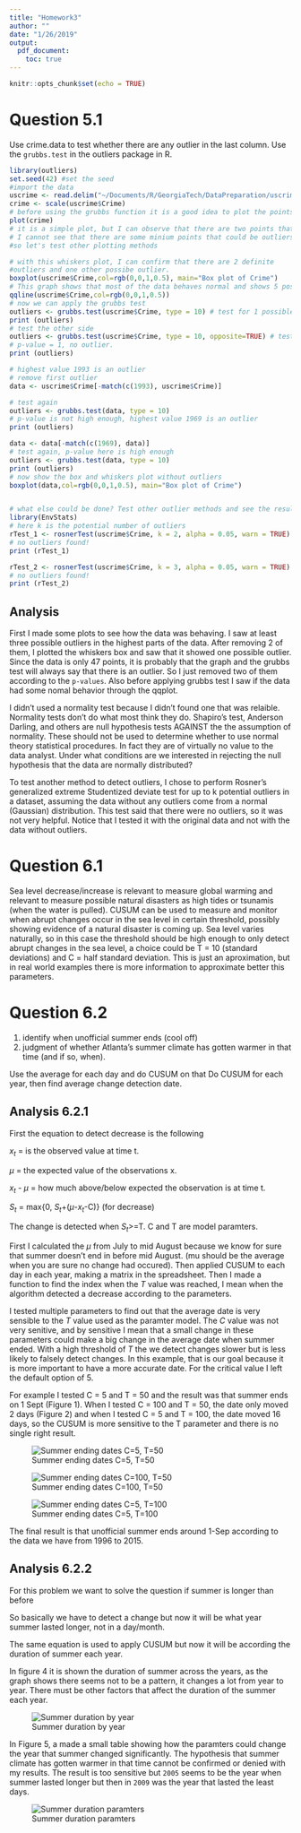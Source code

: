 ```yaml
---
title: "Homework3"
author: ""
date: "1/26/2019"
output:
  pdf_document:
    toc: true
---
```



```r
knitr::opts_chunk$set(echo = TRUE)
```



# Question 5.1

Use crime.data to test whether there are any outlier in the last column. Use the `grubbs.test` in the outliers package in R.

```r
library(outliers)
set.seed(42) #set the seed
#import the data
uscrime <- read.delim("~/Documents/R/GeorgiaTech/DataPreparation/uscrime.txt")
crime <- scale(uscrime$Crime)
# before using the grubbs function it is a good idea to plot the points
plot(crime)
# it is a simple plot, but I can observe that there are two points that are higher than most points
# I cannot see that there are some minium points that could be outliers. 
#so let's test other plotting methods

# with this whiskers plot, I can confirm that there are 2 definite 
#outliers and one other possibe outlier.
boxplot(uscrime$Crime,col=rgb(0,0,1,0.5), main="Box plot of Crime")
# This graph shows that most of the data behaves normal and shows 5 possible outliers.
qqline(uscrime$Crime,col=rgb(0,0,1,0.5))
# now we can apply the grubbs test
outliers <- grubbs.test(uscrime$Crime, type = 10) # test for 1 possible outlier.
print (outliers)
# test the other side
outliers <- grubbs.test(uscrime$Crime, type = 10, opposite=TRUE) # test for 1 possible outlier.
# p-value = 1, no outlier.
print (outliers)

# highest value 1993 is an outlier
# remove first outlier
data <- uscrime$Crime[-match(c(1993), uscrime$Crime)]

# test again
outliers <- grubbs.test(data, type = 10)
# p-value is not high enough, highest value 1969 is an outlier
print (outliers)

data <- data[-match(c(1969), data)]
# test again, p-value here is high enough
outliers <- grubbs.test(data, type = 10)
print (outliers)
# now show the box and whiskers plot without outliers
boxplot(data,col=rgb(0,0,1,0.5), main="Box plot of Crime")


# what else could be done? Test other outlier methods and see the results.
library(EnvStats)
# here k is the potential number of outliers
rTest_1 <- rosnerTest(uscrime$Crime, k = 2, alpha = 0.05, warn = TRUE)
# no outliers found!
print (rTest_1)

rTest_2 <- rosnerTest(uscrime$Crime, k = 3, alpha = 0.05, warn = TRUE)
# no outliers found!
print (rTest_2)
```

## Analysis

First I made some plots to see how the data was behaving. I saw at least three possible outliers in the highest parts of the data. After removing 2 of them, I plotted the whiskers box and saw that it showed one possible outlier. Since the data is only 47 points, it is probably that the graph and the grubbs test will always say that there is an outlier. So I just removed two of them according to the `p-values`. Also before applying grubbs test I saw if the data had some nomal behavior through the qqplot. 

I didn't used a normality test because I didn't found one that was relaible. Normality tests don't do what most think they do. Shapiro's test, Anderson Darling, and others are null hypothesis tests AGAINST the the assumption of normality. These should not be used to determine whether to use normal theory statistical procedures. In fact they are of virtually no value to the data analyst. Under what conditions are we interested in rejecting the null hypothesis that the data are normally distributed?

To test another method to detect outliers, I chose to perform Rosner's generalized extreme Studentized deviate test for up to k potential outliers in a dataset, assuming the data without any outliers come from a normal (Gaussian) distribution. This test said that there were no outliers, so it was not very helpful. Notice that I tested it with the original data and not with the data without outliers.



# Question 6.1

Sea level decrease/increase is relevant to measure global warming and relevant to measure possible natural disasters as high tides or tsunamis (when the water is pulled). CUSUM can be used to measure and monitor when abrupt changes occur in the sea level in certain threshold, possibly showing evidence of a natural disaster is coming up. Sea level varies naturally, so in this case the threshold should be high enough to only detect abrupt changes in the sea level, a choice could be T = 10 (standard deviations) and C = half standard deviation. This is just an aproximation, but in real world examples there is more information to approximate better this parameters.

# Question 6.2

1. identify when unofficial summer ends (cool off)
2. judgment of whether Atlanta’s summer climate has gotten
warmer in that time (and if so, when).

Use the average for each day and do CUSUM on that
Do CUSUM for each year, then find average change detection date.

## Analysis 6.2.1

First the equation to detect decrease is the following


${x_t}$ = is the observed value at time t.

$\mu$ = the expected value of the observations x.

${x_t}$ - $\mu$ = how much above/below expected the observation is at time t.

${S_t}$ = max{0, ${S_t}$+($\mu$-${x_t}$-C)} (for decrease)

The change is detected when ${S_t}$>=T. C and T are model paramters.

First I calculated the $\mu$ from July to mid August because we know for sure that summer doesn't end in before mid August. (mu should be the average when you are sure no change had occured). Then applied CUSUM to each day in each year, making a matrix in the spreadsheet. Then I made a function to find the index when the ${T}$ value was reached, I mean when the algorithm detected a decrease according to the parameters.

I tested multiple parameters to find out that the average date is very sensible to the ${T}$ value used as the paramter model. The ${C}$ value was not very senitive, and by sensitive I mean that a small change in these parameters could make a big change in the average date when summer ended. With a high threshold of ${T}$ the we detect changes slower but is less likely to falsely detect changes. In this example, that is our goal because it is more important to have a more accurate date. For the critical value I left the default option of 5.

For example I tested C = 5 and T = 50 and the result was that summer ends on 1 Sept (Figure 1). When I tested C = 100 and T = 50, the date only moved 2 days (Figure 2) and when I tested C = 5 and T = 100, the date moved 16 days, so the CUSUM is more sensitive to the T parameter and there is no single right result.

![Summer ending dates C=5, T=50](data1.png)

![Summer ending dates C=100, T=50](data2.png)

![Summer ending dates C=5, T=100](data3.png)

The final result is that unofficial summer ends around 1-Sep according to the data we have from 1996 to 2015.


## Analysis 6.2.2

For this problem we want to solve the question if summer is longer than before

So basically we have to detect a change but now it will be what year summer lasted longer, not in a day/month.

The same equation is used to apply CUSUM but now it will be according the duration of summer each year.

In figure 4 it is shown the  duration of summer across the years, as the graph shows there seems not to be a pattern, it changes a lot from year to year. There must be other factors that affect the duration of the summer each year.



![Summer duration by year](data4.png)

In Figure 5, a made a small table showing how the paramters could change the year that summer changed significantly. The hypothesis that summer climate has gotten
warmer in that time cannot be confirmed or denied with my results. The result is too sensitive but `2005` seems to be the year when summer lasted longer but then in `2009` was the year that lasted the least days.



![Summer duration paramters](data5.png)
